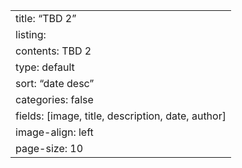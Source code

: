 ---
title: "TBD 2"
listing:
  contents: TBD 2
  type: default
  sort: "date desc"
  categories: false
  fields: [image, title, description, date, author]
  image-align: left
  page-size: 10
---